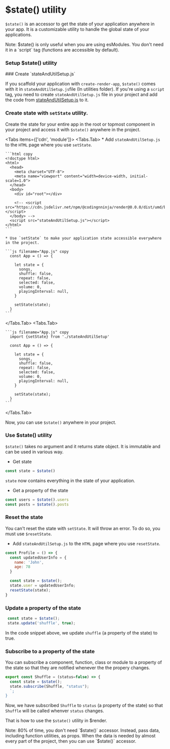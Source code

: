 # $state() utility

`$state()` is an accessor to get the state of your application anywhere in your app. It is a customizable utility to handle the global state of your applications.


<Callout type="info" emoji="ℹ️">
  Note: $state() is only useful when you are using esModules. You don't need it in a `script` tag (functions are accessible by default). 
</Callout>

### Setup $state() utility


<Steps>
### Create `stateAndUtilSetup.js`

If you scaffold your application with `create-render-app`, `$state()` comes with it in `stateAndUtilSetup.js`file (In utilities folder). If you're using a `script` tag, you need to create `stateAndUtilSetup.js` file in your project and add the code from [stateAndUtilSetup.js]() to it.

### Create state with `setState` utility.

Create the state for your entire app in the root or topmost component in your project and access it with `$state()` anywhere in the project.


<Tabs items={['cdn', 'module']}>
  <Tabs.Tab> 
    * Add `stateAndUtilSetup.js` to the `HTML` page where you use `setState`.

    ```html copy
    <!doctype html>
    <html>
      <head>
        <meta charset="UTF-8">
        <meta name="viewport" content="width=device-width, initial-scale=1.0">
      </head>
      <body>
        <div id="root"></div>

        <!-- <script src="https://cdn.jsdelivr.net/npm/@codingnninja/render@0.0.0/dist/umd/bundle.min.js"></script>
      </body> -->
      <script src="stateAndUtilSetup.js"></script>
    </html>
    ```

    * Use `setState` to make your application state accessible everywhere in the project.

    ```js filename="App.js" copy
      const App = () => {

        let state = {
          songs,
          shuffle: false,
          repeat: false,
          selected: false,
          volume: 0,
          playingInterval: null,
        }

        setState(state);
      }
    ```
  </Tabs.Tab> 
  <Tabs.Tab> 

    ```js filename="App.js" copy
      import {setState} from './stateAndUtilSetup'

      const App = () => {

        let state = {
          songs,
          shuffle: false,
          repeat: false,
          selected: false,
          volume: 0,
          playingInterval: null,
        }

        setState(state);
      }
    ```
  </Tabs.Tab> 
</Tabs>

Now, you can use `$state()` anywhere in your project.
</Steps>

### Use $state() utility

`$state()` takes no argument and it returns state object. It is immutable and can be used in various way.

* Get state

```js copy
const state = $state()
```

`state` now contains everything in the state of your application.

* Get a property of the state

```js copy
const users = $state().users
const posts = $state().posts
```

### Reset the state

You can't reset the state with `setState`. It will throw an error. To do so, you must use `$resetState`.

* Add `stateAndUtilSetup.js` to the `HTML` page where you use `resetState`.

```js filename="Profile.js" copy
const Profile = () => {
  const updatedUserInfo = {
    name: 'John',
    age: 78
  }

  const state = $state();
  state.user = updatedUserInfo;
  resetState(state);
}
```

### Update a property of the state

```js copy
 const state = $state();
 state.update('shuffle', true);
```

In the code snippet above, we update `shuffle` (a property of the state) to true.

### Subscribe to a property of the state

You can subscribe a component, function, class or module to a property of the state so that they are notified whenever the the propery changes.

```js copy
export const Shuffle = (status=false) => {
  const state = $state();
  state.subscribe(Shuffle, "status");
  `;
}
```

Now, we have subscribed `Shuffle` to `status` (a property of the state) so that `Shuffle` will be called whenver `status` changes. 

That is how to use the `$state()` utility in $render.

<Callout type="info" emoji="ℹ️">
  Note: 80% of time, you don't need `$state()` accessor. Instead, pass data, including function utilities, as props. When the data is needed by almost every part of the project, then you can use `$state()` accessor. 
</Callout>




